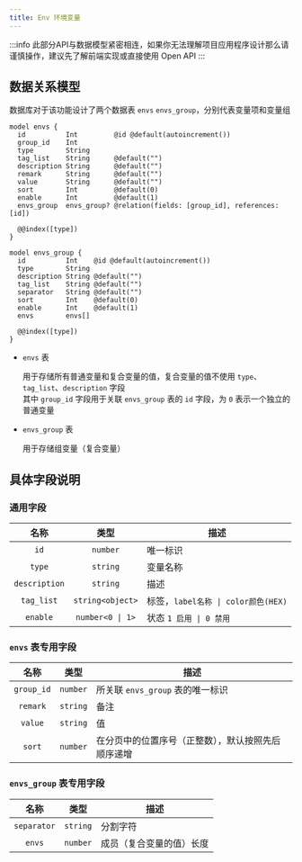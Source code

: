 ```yaml
---
title: Env 环境变量
---
```


:::info 此部分API与数据模型紧密相连，如果你无法理解项目应用程序设计那么请谨慎操作，建议先了解前端实现或直接使用 Open API
:::

## 数据关系模型

数据库对于该功能设计了两个数据表 `envs` `envs_group`，分别代表变量项和变量组

```
model envs {
  id          Int         @id @default(autoincrement())
  group_id    Int
  type        String
  tag_list    String      @default("")
  description String      @default("")
  remark      String      @default("")
  value       String      @default("")
  sort        Int         @default(0)
  enable      Int         @default(1)
  envs_group  envs_group? @relation(fields: [group_id], references: [id])

  @@index([type])
}

model envs_group {
  id          Int    @id @default(autoincrement())
  type        String
  description String @default("")
  tag_list    String @default("")
  separator   String @default("")
  sort        Int    @default(0)
  enable      Int    @default(1)
  envs        envs[]

  @@index([type])
}
```

- `envs` 表

    用于存储所有普通变量和复合变量的值，复合变量的值不使用 `type`、`tag_list`、`description` 字段  
    其中 `group_id` 字段用于关联 `envs_group` 表的 `id` 字段，为 `0` 表示一个独立的普通变量

- `envs_group` 表

    用于存储组变量（复合变量）

## 具体字段说明

### 通用字段

<APITable>

| 名称 | 类型 | 描述 |
| :-: | :-: | --- |
| `id` | `number` | 唯一标识 |
| `type` | `string` | 变量名称 |
| `description` | `string` | 描述 |
| `tag_list` | `string<object>` | 标签，`label名称 \| color颜色(HEX)` |
| `enable` | `number<0 \| 1>` | 状态 `1 启用 \| 0 禁用` |

</APITable>

### `envs` 表专用字段

<APITable>

| 名称 | 类型 | 描述 |
| :-: | :-: | --- |
| `group_id` | `number` | 所关联 `envs_group` 表的唯一标识 |
| `remark` | `string` | 备注 |
| `value` | `string` | 值 |
| `sort` | `number` | 在分页中的位置序号（正整数），默认按照先后顺序递增 |

</APITable>

### `envs_group` 表专用字段

<APITable>

| 名称 | 类型 | 描述 |
| :-: | :-: | --- |
| `separator` | `string` | 分割字符 |
| `envs` | `number` | 成员（复合变量的值）长度 |

</APITable>
